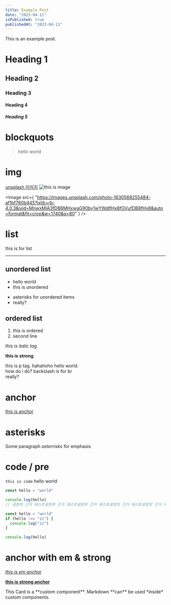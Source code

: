 ```yaml
---
title: Example Post
date: "2023-04-11"
isPublished: true
publishedAt: "2023-04-11"
---
```


This is an example post.

# Heading 1

## Heading 2

### Heading 3

#### Heading 4

##### Heading 5

# blockquots

> hello world

# img

[unsplash 이미지](https://unsplash.com/ko/%EC%82%AC%EC%A7%84/FapylvrWHC8)
![this is image](https://images.unsplash.com/photo-1630568255484-af1bf760b445?ixlib=rb-4.0.3&ixid=MnwxMjA3fDB8MHxwaG90by1wYWdlfHx8fGVufDB8fHx8&auto=format&fit=crop&w=1740&q=80)

<Image
  src={
    "https://images.unsplash.com/photo-1630568255484-af1bf760b445?ixlib=rb-4.0.3&ixid=MnwxMjA3fDB8MHxwaG90by1wYWdlfHx8fGVufDB8fHx8&auto=format&fit=crop&w=1740&q=80"
  }
/>

# list

this is for list

---

## unordered list

- hello world
- this is unordered

* asterisks for unordered items
* really?

## ordered list

1. this is ordered
2. second line

_this is italic tag_

**this is strong**

this is p tag. hahahoho hello world. <br />
how do i do? backslash is for br\
really?

# anchor

[this is anchor](https://www.naver.com)

# asterisks

Some paragraph _asterrisks_ for emphasis

# code / pre

`this is code` hello world

```js
const hello = "world"

console.log(hello)
// 굉장히 긴거 테스트굉장히 긴거 테스트굉장히 긴거 테스트굉장히 긴거 테스트굉장히 긴거 테스트굉장히 긴거 테스트굉장히 긴거 테스트굉장히 긴거 테스트
```

```js
const hello = "world"
if (hello !== "zz") {
  console.log("zz")
}

console.log(hello)
```

# anchor with em & strong

[_this is em anchor_](www.naver.com)

[**this is strong anchor**](www.naver.com)

<Card>
  This Card is a **custom component**. Markdown **can** be used *inside* custom
  components.
</Card>
